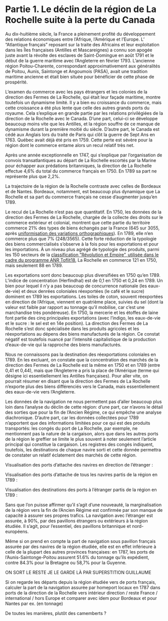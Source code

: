 

# Partie 1. Le déclin de la région de La Rochelle suite à la perte du Canada

<Caller id="viz-principale-partie-1" step={1} />

Au dix-huitième siècle, la France a pleinement profité du développement des relations économiques entre l’Afrique, l’Amérique et l’Europe. L’ “Atlantique français” reposant sur la traite des Africains et leur exploitation dans les Îles françaises (Antilles et Mascareignes) a connu son apogée juste avant la révolte des esclaves de Saint-Domingue en août 1791 et le début de la guerre maritime avec l’Angleterre en février 1793. L’ancienne région Poitou-Charente, correspondant approximativement aux généralités de Poitou, Aunis, Saintonge et Angoumois (PASA), avait une tradition maritime ancienne et était bien située pour bénéficier de cette phase de prospérité. 

<Caller id="viz-principale-partie-1" step={2} />

L’examen du commerce avec les pays étrangers et les colonies de la direction des Fermes de La Rochelle, qui était leur façade maritime, montre toutefois un dynamisme limité. Il y a bien eu croissance du commerce, mais cette croissance a été plus lente que celle des autres grands ports du royaume. Cela s’explique en grande partie par les relations privilégiées de la direction de la Rochelle avec le Canada. D’une part, celui-ci se développe beaucoup moins vite que les Antilles, et la région souffre de ce manque de dynamisme durant la première moitié du siècle. D’autre part, le Canada est cédé aux Anglais lors du traité de Paris qui clôt la guerre de Sept Ans en 1763. Québec avait déjà été pris en 1759. Cette perte est sévère pour la région dont le commerce entame alors un recul relatif très net. 

<Caller id="partie-1-evolution-de-la-part-des-echanges-de-la-rochelle-au-xviiie" />

Après une année exceptionnelle en 1747, qui s’explique par l’organisation de convois transatlantiques au départ de La Rochelle escortés par la Marine pour échapper aux prédations britanniques, la direction de La Rochelle effectue 4,6% du total du commerce français en 1750. En 1789 sa part ne représente plus que 2,2%.

<Caller id="viz-principale-partie-1" step={3} />

La trajectoire de la région de la Rochelle contraste avec celles de Bordeaux et de Nantes. Bordeaux, notamment, est beaucoup plus dynamique que La Rochelle et sa part du commerce français ne cesse d’augmenter jusqu’en 1789.

Le recul de La Rochelle n’est pas que quantitatif. En 1750, les données de la direction des Fermes de La Rochelle, chargée de la collecte des droits sur le commerce extérieur et colonial, montrent que cette partie du territoire commerce 21% des types de biens échangés par la France (645 sur 3055, après [uniformisation des variations orthographiques](http://toflit18.medialab.sciences-po.fr/%23/classification/browser?kind%3Dproduct%26selected%3Dproduct_orthographic%26selectedParent%3Dproduct_source&amp;sa=D&amp;source=editors&amp;ust=1631808953399000&amp;usg=AOvVaw1wGzwleUTKnylXFx94o17d)). En 1789, elle n’en commerce plus que 7% (248/3565). Cette forte réduction de la typologie des biens commercialisés s’observe à la fois pour les exportations et pour les importations. À un niveau plus agrégé de typologie des produits, parmi les 150 secteurs de la [classification ”Révolution et Empire”, utilisée dans le cadre du programme ANR Toflit18](http://toflit18.medialab.sciences-po.fr/%23/classification/browser?kind%3Dproduct%26selected%3Dproduct_revolutionempire%26selectedParent%3Dproduct_simplification), La Rochelle en commerce 121 en 1750, mais seulement 88 en 1789.

Les exportations sont donc beaucoup plus diversifiées en 1750 qu’en 1789. L’indice de concentration (Herfindhal) est de 0,1 en 1750 et 0,24 en 1789. Un bien pour lequel il n’y a pas beaucoup de concurrence nationale (les eaux-de-vie) et deux denrées coloniales réexportées (le café et le sucre) dominent en 1789 les exportations. Les toiles de coton, souvent réexportées en direction de l’Afrique, viennent en quatrième place, suivies du sel (dont la valeur est faible par rapport au tonnage qu’il mobilise, car c’est une marchandise très pondéreuse). En 1750, la mercerie et les étoffes de laine font partie des cinq principales exportations (avec l’indigo, les eaux-de-vie et le sucre : le sel est en 14e position). La direction des Fermes de La Rochelle s’est donc spécialisée dans les produits agricoles et les réexportations au dépens des biens manufacturés de la région. Ce constat négatif est toutefois nuancé par l’intensité capitalistique de la production d’eaux-de-vie qui la rapproche des biens manufacturés.

Nous ne connaissons pas la destination des réexportations coloniales en 1789. En les excluant, on constate que la concentration des marchés de la direction des Fermes de La Rochelle est la même en 1750 et en 1789 (entre 0,41 et 0,44), mais que l’Angleterre a pris la place de l’Amérique (terme qui désigne ici essentiellement les Antilles françaises). Pour aller vite, on pourrait résumer en disant que la direction des Fermes de La Rochelle n’exporte plus des biens différenciés vers le Canada, mais essentiellement des eaux-de-vie vers l’Angleterre.

<Caller id="partie-1-produits-importants-pour-la-rochelle" />

Les données de la navigation ne nous permettent pas d’aller beaucoup plus loin dans l’analyse du déclin de cette région: d’une part, car n’avons le détail des sorties que pour la fin de l’Ancien Régime, ce qui empêche une analyse diachronique. D’autre part, car les données collectées pour 1789 n’apportent que des informations limitées pour ce qui est des produits transportés: les congés du port de La Rochelle, par exemple, ne mentionnent pas la nature de la cargaison, alors que dans les autres ports de la région le greffier se limite le plus souvent à noter seulement l’article principal qui constitue la cargaison. Les registres des congés indiquent, toutefois, les destinations de chaque navire sorti et cette donnée permettra de constater un relatif éclatement des marchés de cette région. 

Visualisation des ports d’attache des navires en direction de l’étranger :

<Caller id="partie-1-ports-dattache-vers-etranger" />

Visualisation des ports d’attache de tous les navires partis de la région en 1789 :

<Caller id="partie-1-ports-dattache" />

Visualisation des destinations des ports à l’étranger partis de la région en 1789 : 

<Caller id="partie-1-ports-destinations" />

Sans que l’on puisse affirmer qu’il s’agit d’une nouveauté, la marginalisation de la région vers la fin de l’Ancien Régime est confirmée par son manque de capacité à assurer ses propres trafics. La navigation avec l’étranger est assurée, à 90%, par des pavillons étrangers ou extérieurs à la région étudiée. Il s’agit, pour l’essentiel, des pavillons britannique et nord-européens.

<Caller id="partie-1-pays-port-d-attache" />

Même si on prend en compte la part de navigation sous pavillon français assurée par des navires de la région étudiée, elle est en effet inférieure à celle de la plupart des autres provinces françaises: en 1787, les ports de l’Aunis-Saintonge-Poitou assurent 51.6% du tonnage qu’ils expédient, contre 84.3% pour la Bretagne ou 58,7% pour la Guyenne.

ON SORT LE RESTE JE LE GARDE LÀ PAR SUPERSTITION GUILLAUME

Si on regarde les départs depuis la région étudiée vers de ports français, calculer la part de la navigation assurée par homeport locaux en 1787 dans ports de la direction de la Rochelle vers intérieur direction / reste France / international / hors Europe et comparer avec idem pour Bordeaux et pour Nantes par ex. (en tonnage)

De toutes les manières, plutôt des camemberts ?
